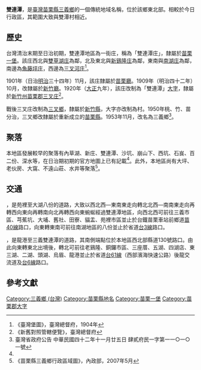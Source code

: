 {{noteTA　
|1 = zh-cn:庄; zh-hk:庄; zh-tw:庄;
}}
'''雙連潭'''，是[[臺灣|臺灣]][[苗栗縣|苗栗縣]][[三義鄉_(台灣)|三義鄉]]的一個傳統地域名稱，位於該鄉東北部。相較於今日行政區，其範圍大致與雙潭村相近。

==歷史==
台灣清治末期至日治初期，雙連潭地區為一街庄，稱為「雙連潭庄」，隸屬於[[苗栗一堡|苗栗一堡]]。該庄西北與[[雙草湖庄|雙草湖庄]]為鄰，北及東北與[[新鷄隆庄|新鷄隆庄]]為鄰，東南與[[南湖_(大字)|南湖庄]]為鄰，南邊為[[魚藤坪庄|魚藤坪庄]]，西邊為[[三叉河庄|三叉河庄]]<ref name="臺灣堡圖">《臺灣堡圖》，臺灣總督府，1904年</ref>。

1901年（日治[[明治|明治]]三十四年）11月，該庄隸屬於[[苗栗廳|苗栗廳]]。1909年（明治四十二年）10月，改隸屬於[[新竹廳|新竹廳]]。1920年（[[大正|大正]]九年），該庄改制為「雙連潭」[[大字|大字]]，隸屬於[[新竹州|新竹州]][[苗栗郡|苗栗郡]][[三叉庄|三叉庄]]<ref>《新舊對照管轄便覽》，臺灣總督府</ref>。

戰後三叉庄改制為[[三義鄉_(台灣)|三叉鄉]]，隸屬於[[新竹縣|新竹縣]]，大字亦改制為村。1950年桃、竹、苗分治，三叉鄉改隸屬於重新成立的[[苗栗縣|苗栗縣]]。1953年11月，改名為三義鄉<ref>臺灣省政府公告 中華民國四十二年十一月廿五日 肆貳府民一字第一一○一○一號</ref>。

==聚落==
本地區發展較早的聚落有內草湖、新庄、雙連潭、沙坑、崩山下、西坑、石峎、百二份、深水等，在日治期初期的官方地圖上已有記載<ref name="臺灣堡圖"/>。此外，本地區尚有大坪、老伙房、大窩、不遠山莊、水井等聚落<ref>《苗栗縣三義鄉行政區域圖》，內政部，2007年5月</ref>。

==交通==
{{Jct|country=TWN|CH|130}}，是苑裡至大湖八份的道路，大致以西北西—東南東走向轉北北西—南南東走向再轉西向東向再轉南向北再轉西向東蜿蜒經過雙連潭地區，向西北西可前往三義市區、芎蕉坑、大埔、舊社、田寮、貓盂、苑裡市區並止於台鐵苗栗車站前鄉道[[苗40線|苗40線]]路口，向東轉東南可前往南湖地區的八份並止於省道[[台3線|台3線]]路口。

{{Jct|country=TWN|CH|119}}，是龍港至三義雙連潭的道路，其南側端點位於本地區西北部縣道130號路口。由此向東轉東北出境後，轉北可前往老鷄隆、銅鑼市區、三座厝、五湖、四湖店、東三湖、二湖、頭湖、烏眉、龍港並止於省道[[台61線|台61線]]（西部濱海快速公路）後龍交流道及[[台6線|台6線]]路口。

==參考文獻==
{{reflist}}

{{苗栗郡}}

[[Category:三義鄉_(台灣)|Category:三義鄉 (台灣)]]
[[Category:苗栗縣地名|Category:苗栗縣地名]]
[[Category:苗栗一堡|Category:苗栗一堡]]
[[Category:苗栗郡大字|Category:苗栗郡大字]]